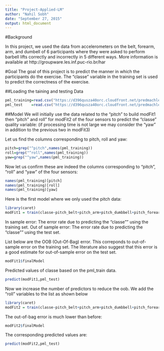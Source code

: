 ```yaml
---
title: "Project-Applied-LM"
author: "Nahil Sobh"
date: "September 27, 2015"
output: html_document
---
```


#Background

In this project, we used the data from accelerometers on the belt, forearm, arm, and dumbell of 6 participants where they were asked to perform barbell lifts correctly and incorrectly in 5 different ways. 
More information is available at http://groupware.les.inf.puc-rio.br/har


#Goal
The goal of this  project is to predict the manner in which the participants do the exercise. 
The "classe" variable in the training set is used to predict the correctness of the exercise. 


##Loading the taining and testing Data 
```r
pml_training=read.csv("https://d396qusza40orc.cloudfront.net/predmachlearn/pml-training.csv")
pml_test    =read.csv("https://d396qusza40orc.cloudfront.net/predmachlearn/pml-testing.csv")
```

##Model
We will initially use the data related to the "pitch" to build modFit1 then 
"pitch" and roll" for modFit2 of the four sensors to predict the "classe" quality variable:
(if processing time is not large we may consider the "yaw" in addition to the previous two in modFit3)

Let us find the columns corresponding to pitch, roll and yaw:
```r
pitch=grep("^pitch",names(pml_training))
roll=grep("^roll",names(pml_training))
yaw=grep("^yaw",names(pml_training))
```

Now let us confirm these are indeed the columns corresponding to "pitch", "roll" and "yaw" of the four sensors:
```r
names(pml_training)[pitch]
names(pml_training)[roll]
names(pml_training)[yaw]
```

Here is the first model where we only used the pitch data:
```r
library(caret)
modFit1 = train(classe~pitch_belt+pitch_arm+pitch_dumbbell+pitch_forearm,method="rf",data=pml_training)
```

In sample error: The error rate due to predicting the "classe"" using the training set.
Out of sample error: The error rate due to predicting the "classe"" using the test set.

List below are the OOB (Out-Of-Bag) error. This correponds to out-of-sample error on the training set. 
The literature also suggest that this error is a good estimate for out-of-sample error on the test set.
```r
modFit1$finalModel
```

Predicted values of classe based on the pml_train data.
```r
predict(modFit1,pml_test)
```


Now we increase the number of predictors to reduce the oob. We add the "roll" variables to the list as shown below
```r
library(caret)
modFit2 = train(classe~pitch_belt+pitch_arm+pitch_dumbbell+pitch_forearm+roll_belt+roll_arm+roll_dumbbell+roll_forearm,method="rf",data=pml_training)
```


The out-of-bag error is much lower than before:
```r
modFit2$finalModel
```

The corresponding predicted values are:
```r
predict(modFit2,pml_test)
```
